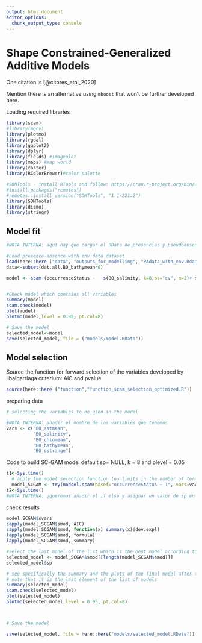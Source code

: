 ```yaml
---
output: html_document
editor_options: 
  chunk_output_type: console
---
```

# Shape Constrained-Generalized Additive Models

One citation is [@citores_etal_2020]

Mention there is an alternative using `mboost` that won't be further developed here.  

Loading required libraries

```r
library(scam)
#library(mgcv)
library(plotmo)
library(rgdal)
library(ggplot2)
library(dplyr)
library(fields) #imageplot
library(maps) #map world
library(raster)
library(RColorBrewer)#color palette

#SDMTools - install RTools and follow: https://cran.r-project.org/bin/windows/Rtools/
#install.packages("remotes")
#remotes::install_version("SDMTools", "1.1-221.2")
library(SDMTools)
library(dismo)
library(stringr)
```


## Model fit

```r
#NOTA INTERNA: aquí hay que cargar el RData de presencias y pseudoausencias que creemos en 05_data_final de momento he copido los datos de PA de la anchoa para poder correr el código. Habrá que cambiar status por el nomnbre de la columna de presencia-pseudoausencia y el nombre de las variables, en este caso lo hacemos para la anchoa con todas las variables que tenemos: 

#Load presence-absence with env data dataset
load(here::here ("data", "outputs_for_modelling", "PAdata_with_env.Rdata"))
data<-subset(dat.all,BO_bathymean<0)

model <- scam (occurrenceStatus ~   s(BO_salinity, k=8,bs="cv", m=2)+ s(BO_chlomean, k=8,bs="cv", m=2)+ s(BO_sstrange, k=8,bs="cv", m=2)+ s(BO_bathymean, k=8,m=2), family=binomial(link="logit"), data=data,sp=rep(0.00001,5))


#Check model which contains all variables
summary(model)
scam.check(model)
plot(model)
plotmo(model,level = 0.95, pt.col=8)

# Save the model
selected_model<-model
save(selected_model, file = ("models/model.RData"))
```


## Model selection

Source the function for forward selection of the variables developed by libaibarriaga criterium: AIC and pvalue

```r
source(here::here ("function","function_scam_selection_optimized.R"))
```

preparing data
```r
# selecting the variables to be used in the model 

#NOTA INTERNA: añadir el nombre de las variables que tenemos
vars <- c("BO_sstmean",
          "BO_salinity",
          "BO_chlomean",
          "BO_bathymean",
          "BO_sstrange")
```

Code to build SC-GAM model default sp= NULL, k = 8 and plevel  = 0.05
```r
t1<-Sys.time()
  # apply the model selection function (no limits in the number of terms)
  model_SCGAM <- try(modsel.scam(basef="occurrenceStatus ~ 1", vars=vars, dat=data,sp=0.00001), silent=T) # by default aic.tol=2
t2<-Sys.time()
#NOTA INTERNA: ¿queremos añadir el if else y asignar un valor de sp en caso de que sp NULL de error?

```

check results
```r
model_SCGAM$svars
sapply(model_SCGAM$smod, AIC)
sapply(model_SCGAM$smod, function(x) summary(x)$dev.expl)
lapply(model_SCGAM$smod, formula)
lapply(model_SCGAM$smod, summary)

#Select the last model of the list which is the best model according to AIC and plevel criteria
selected_model <- model_SCGAM$smod[[length(model_SCGAM$smod)]]
selected_model$sp

# see specifically the summary and the plots of the final model after the selection
# note that it is the last element of the list of models
summary(selected_model)
scam.check(selected_model)
plot(selected_model)
plotmo(selected_model,level = 0.95, pt.col=8)



# Save the model

save(selected_model, file = here::here("models/selected_model.RData"))

```
